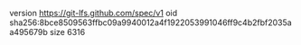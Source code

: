 version https://git-lfs.github.com/spec/v1
oid sha256:8bce8509563ffbc09a9940012a4f1922053991046ff9c4b2fbf2035aa495679b
size 6316
